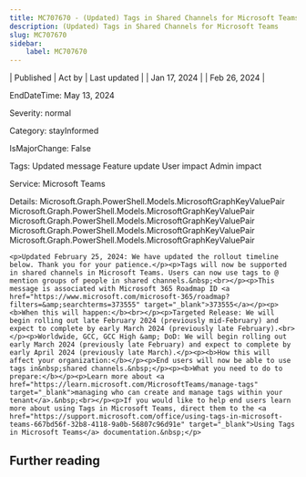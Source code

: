 ```yaml
---
title: MC707670 - (Updated) Tags in Shared Channels for Microsoft Teams
description: (Updated) Tags in Shared Channels for Microsoft Teams
slug: MC707670
sidebar:
    label: MC707670
---
```



| Published | Act by | Last updated |
| Jan 17, 2024 |  | Feb 26, 2024 |

EndDateTime: May 13, 2024

Severity: normal

Category: stayInformed

IsMajorChange: False

Tags: Updated message Feature update User impact Admin impact

Service: Microsoft Teams

Details: Microsoft.Graph.PowerShell.Models.MicrosoftGraphKeyValuePair Microsoft.Graph.PowerShell.Models.MicrosoftGraphKeyValuePair Microsoft.Graph.PowerShell.Models.MicrosoftGraphKeyValuePair Microsoft.Graph.PowerShell.Models.MicrosoftGraphKeyValuePair Microsoft.Graph.PowerShell.Models.MicrosoftGraphKeyValuePair

```
<p>Updated February 25, 2024: We have updated the rollout timeline below. Thank you for your patience.</p><p>Tags will now be supported in shared channels in Microsoft Teams. Users can now use tags to @ mention groups of people in shared channels.&nbsp;<br></p><p>This message is associated with Microsoft 365 Roadmap ID <a href="https://www.microsoft.com/microsoft-365/roadmap?filters=&amp;searchterms=373555" target="_blank">373555</a></p><p><b>When this will happen:</b><br></p><p>Targeted Release: We will begin rolling out late February 2024 (previously mid-February) and expect to complete by early March 2024 (previously late February).<br></p><p>Worldwide, GCC, GCC High &amp; DoD: We will begin rolling out early March 2024 (previously late February) and expect to complete by early April 2024 (previously late March).</p><p><b>How this will affect your organization:</b></p><p>End users will now be able to use tags in&nbsp;shared channels.&nbsp;</p><p><b>What you need to do to prepare:</b></p><p>Learn more about <a href="https://learn.microsoft.com/MicrosoftTeams/manage-tags" target="_blank">managing who can create and manage tags within your tenant</a>.&nbsp;<br></p><p>If you would like to help end users learn more about using Tags in Microsoft Teams, direct them to the <a href="https://support.microsoft.com/office/using-tags-in-microsoft-teams-667bd56f-32b8-4118-9a0b-56807c96d91e" target="_blank">Using Tags in Microsoft Teams</a> documentation.&nbsp;</p>
```

## Further reading
